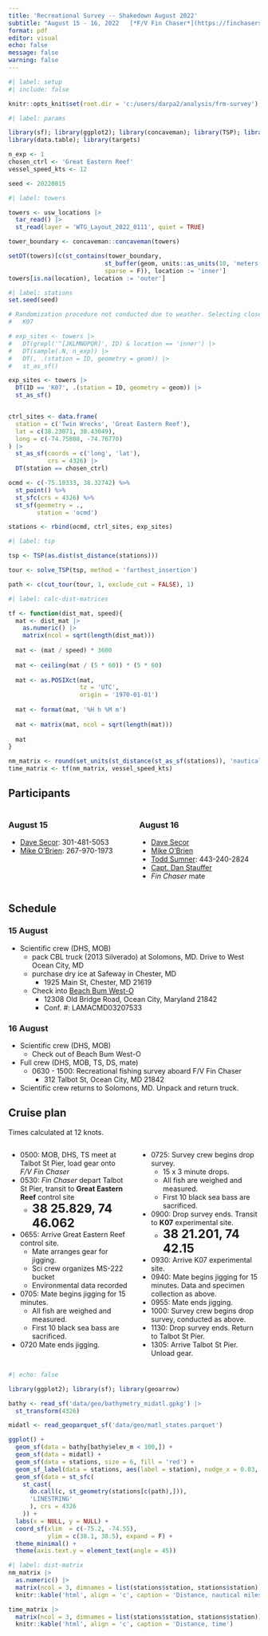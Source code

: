```yaml
---
title: 'Recreational Survey -- Shakedown August 2022'
subtitle: "August 15 - 16, 2022   [*F/V Fin Chaser*](https://finchasersportfishing.com/)   Ocean City, MD"
format: pdf
editor: visual
echo: false
message: false
warning: false
---
```


```r
#| label: setup
#| include: false

knitr::opts_knit$set(root.dir = 'c:/users/darpa2/analysis/frm-survey')
```

```r
#| label: params

library(sf); library(ggplot2); library(concaveman); library(TSP); library(units)
library(data.table); library(targets)

n_exp <- 1
chosen_ctrl <- 'Great Eastern Reef'
vessel_speed_kts <- 12

seed <- 20220815
```

```r
#| label: towers

towers <- usw_locations |> 
  tar_read() |> 
  st_read(layer = 'WTG_Layout_2022_0111', quiet = TRUE)

tower_boundary <- concaveman::concaveman(towers)

setDT(towers)[c(st_contains(tower_boundary,
                           st_buffer(geom, units::as_units(10, 'meters')),
                           sparse = F)), location := 'inner']
towers[is.na(location), location := 'outer']
```

```r
#| label: stations
set.seed(seed)

# Randomization procedure not conducted due to weather. Selecting closer site:
#   K07

# exp_sites <- towers |> 
#   DT(grepl('^[JKLMNOPQR]', ID) & location == 'inner') |>
#   DT(sample(.N, n_exp)) |> 
#   DT(, .(station = ID, geometry = geom)) |> 
#   st_as_sf()

exp_sites <- towers |> 
  DT(ID == 'K07', .(station = ID, geometry = geom)) |> 
  st_as_sf()


ctrl_sites <- data.frame(
  station = c('Twin Wrecks', 'Great Eastern Reef'),
  lat = c(38.23071, 38.43049),
  long = c(-74.75808, -74.76770)
) |> 
  st_as_sf(coords = c('long', 'lat'),
           crs = 4326) |> 
  DT(station == chosen_ctrl)

ocmd <- c(-75.10333, 38.32742) %>% 
  st_point() %>% 
  st_sfc(crs = 4326) %>% 
  st_sf(geometry = .,
        station = 'ocmd')

stations <- rbind(ocmd, ctrl_sites, exp_sites)
```

```r
#| label: tsp

tsp <- TSP(as.dist(st_distance(stations)))

tour <- solve_TSP(tsp, method = 'farthest_insertion')

path <- c(cut_tour(tour, 1, exclude_cut = FALSE), 1)
```

```r
#| label: calc-dist-matrices

tf <- function(dist_mat, speed){
  mat <- dist_mat |> 
    as.numeric() |> 
    matrix(ncol = sqrt(length(dist_mat)))
  
  mat <- (mat / speed) * 3600
  
  mat <- ceiling(mat / (5 * 60)) * (5 * 60)
  
  mat <- as.POSIXct(mat,
                    tz = 'UTC',
                    origin = '1970-01-01')
  
  mat <- format(mat, '%H h %M m')
  
  mat <- matrix(mat, ncol = sqrt(length(mat)))
  
  mat
}

nm_matrix <- round(set_units(st_distance(st_as_sf(stations)), 'nautical_mile'), 2)
time_matrix <- tf(nm_matrix, vessel_speed_kts)
```

## Participants

::: columns
::: {.column width="50%"}
### August 15

-   [Dave Secor](mailto:%20secor@umces.edu): 301-481-5053
-   [Mike O'Brien](mailto:%20obrien@umces.edu): 267-970-1973
:::

::: {.column width="50%"}
### August 16

-   [Dave Secor](mailto:%20secor@umces.edu)
-   [Mike O'Brien](mailto:%20obrien@umces.edu)
-   [Todd Sumner](mailto:%20t.sumner@uswindinc.com): 443-240-2824
-   [Capt. Dan Stauffer](mailto:%20finchasersportfishing@gmail.com)
-   *Fin Chaser* mate
:::
:::

## Schedule

### 15 August

-   Scientific crew (DHS, MOB)
    -   pack CBL truck (2013 Silverado) at Solomons, MD. Drive to West Ocean City, MD
    -   purchase dry ice at Safeway in Chester, MD
        -   1925 Main St, Chester, MD 21619
    -   Check into [Beach Bum West-O](https://beachbumwesto.com/)
        -   12308 Old Bridge Road, Ocean City, Maryland 21842
        -   Conf. #: LAMACMD03207533

### 16 August

-   Scientific crew (DHS, MOB)
    -   Check out of Beach Bum West-O
-   Full crew (DHS, MOB, TS, DS, mate)
    -   0630 - 1500: Recreational fishing survey aboard F/V Fin Chaser
        -   312 Talbot St, Ocean City, MD 21842
-   Scientific crew returns to Solomons, MD. Unpack and return truck.

\newpage

## Cruise plan

Times calculated at 12 knots.

::: columns
::: {.column width="50%"}
-   0500: MOB, DHS, TS meet at Talbot St Pier, load gear onto *F/V Fin Chaser*
-   0530: *Fin Chaser* depart Talbot St Pier, transit to **Great Eastern Reef** control site
    -   <font size= "5"> **38 25.829, 74 46.062** </font>
-   0655: Arrive Great Eastern Reef control site.
    -   Mate arranges gear for jigging.
    -   Sci crew organizes MS-222 bucket
    -   Environmental data recorded
-   0705: Mate begins jigging for 15 minutes.
    -   All fish are weighed and measured.
    -   First 10 black sea bass are sacrificed.
-   0720 Mate ends jigging.
:::

::: {.column width="50%"}
-   0725: Survey crew begins drop survey.
    -   15 x 3 minute drops.
    -   All fish are weighed and measured.
    -   First 10 black sea bass are sacrificed.
-   0900: Drop survey ends. Transit to **K07** experimental site.
    -   <font size= "5"> **38 21.201, 74 42.15** </font>
-   0930: Arrive K07 experimental site.
-   0940: Mate begins jigging for 15 minutes. Data and specimen collection as above.
-   0955: Mate ends jigging.
-   1000: Survey crew begins drop survey, conducted as above.
-   1130: Drop survey ends. Return to Talbot St Pier.
-   1305: Arrive Talbot St Pier. Unload gear.
:::
:::

```r
#| echo: false

library(ggplot2); library(sf); library(geoarrow)

bathy <- read_sf('data/geo/bathymetry_midatl.gpkg') |> 
  st_transform(4326)

midatl <- read_geoparquet_sf('data/geo/matl_states.parquet')

ggplot() +
  geom_sf(data = bathy[bathy$elev_m < 100,]) +
  geom_sf(data = midatl) +
  geom_sf(data = stations, size = 6, fill = 'red') +
  geom_sf_label(data = stations, aes(label = station), nudge_x = 0.03, nudge_y = 0.01) +
  geom_sf(data = st_sfc(
    st_cast(
      do.call(c, st_geometry(stations[c(path),])),
      'LINESTRING'
      ), crs = 4326
    )) +
  labs(x = NULL, y = NULL) +
  coord_sf(xlim  = c(-75.2, -74.55),
           ylim = c(38.1, 38.5), expand = F) +
  theme_minimal() +
  theme(axis.text.y = element_text(angle = 45))

```

```r
#| label: dist-matrix
nm_matrix |>
  as.numeric() |>
  matrix(ncol = 3, dimnames = list(stations$station, stations$station)) |> 
  knitr::kable('html', align = 'c', caption = 'Distance, nautical miles')

time_matrix |>
  matrix(ncol = 3, dimnames = list(stations$station, stations$station)) |> 
  knitr::kable('html', align = 'c', caption = 'Distance, time')
```

